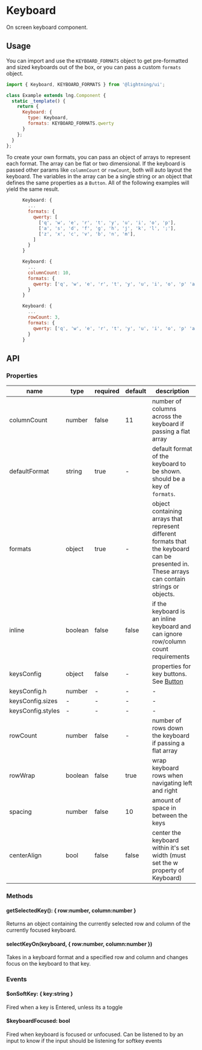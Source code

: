 
# Keyboard

On screen keyboard component.

## Usage

You can import and use the `KEYBOARD_FORMATS` object to get pre-formatted and sized keyboards out of the box, or you can pass a custom `formats` object.

```js
import { Keyboard, KEYBOARD_FORMATS } from '@lightning/ui';

class Example extends lng.Component {
  static _template() {
    return {
      Keyboard: {
        type: Keyboard,
        formats: KEYBOARD_FORMATS.qwerty
      }
    };
  }
};
```

<Preview>
  <Story id="patterns-keyboard--basic" />
</Preview>

To create your own formats, you can pass an object of arrays to represent each format. The array can be flat or two dimensional. If the keyboard is passed other params like `columnCount` or `rowCount`, both will auto layout the keyboard. The variables in the array can be a single string or an object that defines the same properties as a `Button`. All of the following examples will yield the same result.

```js
      Keyboard: {
        ...
        formats: {
          qwerty: [
            ['q', 'w', 'e', 'r', 't', 'y', 'u', 'i', 'o', 'p'],
            ['a', 's', 'd', 'f', 'g', 'h', 'j', 'k', 'l', ';'],
            ['z', 'x', 'c', 'v', 'b', 'n', 'm'],
          ]
        }
      }
```

```js
      Keyboard: {
        ...
        columnCount: 10,
        formats: {
          qwerty: ['q', 'w', 'e', 'r', 't', 'y', 'u', 'i', 'o', 'p' 'a', 's', 'd', 'f', 'g', 'h', 'j', 'k', 'l', ';','z', 'x', 'c', 'v', 'b', 'n', 'm'],
        }
      }
```

```js
      Keyboard: {
        ...
        rowCount: 3,
        formats: {
          qwerty: ['q', 'w', 'e', 'r', 't', 'y', 'u', 'i', 'o', 'p' 'a', 's', 'd', 'f', 'g', 'h', 'j', 'k', 'l', ';','z', 'x', 'c', 'v', 'b', 'n', 'm'],
        }
      }
```

## API

### Properties

name|type|required|default|description
--|--|--|--|--
columnCount|number|false|11|number of columns across the keyboard if passing a flat array
defaultFormat|string|true|-|default format of the keyboard to be shown. should be a key of `formats`.
formats|object|true|-|object containing arrays that represent different formats that the keyboard can be presented in. These arrays can contain strings or objects.
inline|boolean|false|false|if the keyboard is an inline keyboard and can ignore row/column count requirements
keysConfig|object|false|-|properties for key buttons. See [Button](/?path=/docs/button--basic)
keysConfig.h|number|-|-|-
keysConfig.sizes|-|-|-|-
keysConfig.styles|-|-|-|-
rowCount|number|false|-|number of rows down the keyboard if passing a flat array
rowWrap|boolean|false|true|wrap keyboard rows when navigating left and right
spacing|number|false|10|amount of space in between the keys
centerAlign|bool|false|false|center the keyboard within it's set width (must set the w property of Keyboard)

### Methods

#### getSelectedKey(): { row:number, column:number }
Returns an object containing the currently selected row and column of the currently focused keyboard.

#### selectKeyOn(keyboard, { row:number, column:number })
Takes in a keyboard format and a specified row and column and changes focus on the keyboard to that key.

### Events

#### $onSoftKey: { key:string }
Fired when a key is Entered, unless its a toggle

#### $keyboardFocused: bool
Fired when keyboard is focused or unfocused. Can be listened to by an input to know if the input should be listening for softkey events
